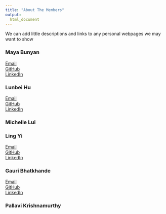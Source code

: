 ```yaml
---
title: "About The Members"
output: 
  html_document
---
```

We can add little descriptions and links to any personal webpages we may want to show

### Maya Bunyan 
[Email](mailto:<mb4650@cumc.columbia.edu) <br>
[GitHub](http://github.com/mb4650/) <br>
[LinkedIn](https://www.linkedin.com/in/mayabunyan/) <br>

### Lunbei Hu
[Email](mailto:<lh3000@cumc.columbia.edu) <br>
[GitHub](https://github.com/lunbeihu/) <br>
[LinkedIn](https://www.linkedin.com/in/lunbeihu/) <br>

### Michelle Lui

### Ling Yi 
[Email](mailto:<ly2496@cumc.columbia.edu) <br>
[GitHub](https://github.com/Ling-Yi521/) <br>
[LinkedIn](https://www.linkedin.com/in/ling-yi-769847163/) <br>

### Gauri Bhatkhande 
[Email](mailto:<gb2685@cumc.columbia.edu) <br>
[GitHub](http://github.com/gaurib2685/) <br>
[LinkedIn](https://www.linkedin.com/in/gauri-bhatkhande/) <br>

### Pallavi Krishnamurthy